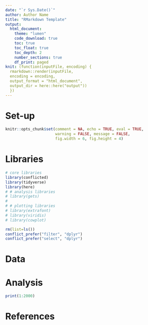 ```yaml
---
date: "`r Sys.Date()`"
author: Author Name
title: "RMarkdown Template"
output: 
  html_document:
    theme: "lumen"
    code_download: true
    toc: true
    toc_float: true
    toc_depth: 2
    number_sections: true
    df_print: paged
knit: (function(inputFile, encoding) { 
  rmarkdown::render(inputFile, 
  encoding = encoding, 
  output_format = "html_document", 
  output_dir = here::here("output")) 
  })
---
```

  
# Set-up
  
```r
knitr::opts_chunk$set(comment = NA, echo = TRUE, eval = TRUE, 
                      warning = FALSE, message = FALSE, 
                      fig.width = 6, fig.height = 4)
```

# Libraries

```r
# core libraries
library(conflicted)
library(tidyverse)
library(here)
# # analysis libraries
# library(gets)
# 
# # plotting libraries
# library(extrafont)
# library(viridis)
# library(cowplot)

rm(list=ls())
conflict_prefer("filter", "dplyr")
conflict_prefer("select", "dplyr")
```

# Data


# Analysis

```r
print(1:2000)
```


# References